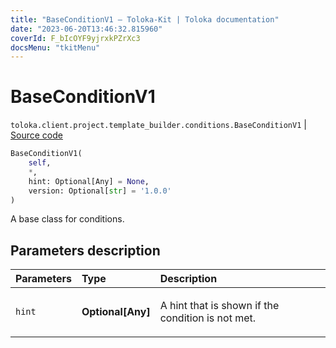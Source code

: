 ```yaml
---
title: "BaseConditionV1 — Toloka-Kit | Toloka documentation"
date: "2023-06-20T13:46:32.815960"
coverId: F_bIcOYF9yjrxkPZrXc3
docsMenu: "tkitMenu"
---
```


# BaseConditionV1

`toloka.client.project.template_builder.conditions.BaseConditionV1` | [Source code](https://github.com/Toloka/toloka-kit/blob/v1.2.0/src/client/project/template_builder/conditions.py#L33)

```python
BaseConditionV1(
    self,
    *,
    hint: Optional[Any] = None,
    version: Optional[str] = '1.0.0'
)
```

A base class for conditions.

## Parameters description

| Parameters | Type | Description |
| :----------| :----| :-----------|
`hint`|**Optional\[Any\]**|<p>A hint that is shown if the condition is not met.</p>